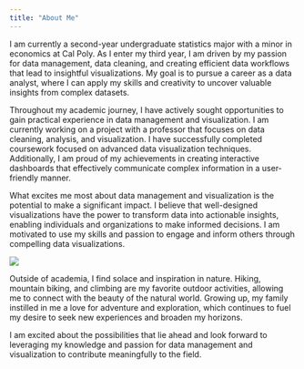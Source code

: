 ```yaml
---
title: "About Me"
---
```



I am currently a second-year undergraduate statistics major with a minor in economics at Cal Poly. As I enter my third year, I am driven by my passion for data management, data cleaning, and creating efficient data workflows that lead to insightful visualizations. My goal is to pursue a career as a data analyst, where I can apply my skills and creativity to uncover valuable insights from complex datasets.

Throughout my academic journey, I have actively sought opportunities to gain practical experience in data management and visualization. I am currently working on a project with a professor that focuses on data cleaning, analysis, and visualization. I have successfully completed coursework focused on advanced data visualization techniques. Additionally, I am proud of my achievements in creating interactive dashboards that effectively communicate complex information in a user-friendly manner.

What excites me most about data management and visualization is the potential to make a significant impact. I believe that well-designed visualizations have the power to transform data into actionable insights, enabling individuals and organizations to make informed decisions. I am motivated to use my skills and passion to engage and inform others through compelling data visualizations.

![](images/hike.jpg)

Outside of academia, I find solace and inspiration in nature. Hiking, mountain biking, and climbing are my favorite outdoor activities, allowing me to connect with the beauty of the natural world. Growing up, my family instilled in me a love for adventure and exploration, which continues to fuel my desire to seek new experiences and broaden my horizons.

I am excited about the possibilities that lie ahead and look forward to leveraging my knowledge and passion for data management and visualization to contribute meaningfully to the field. 